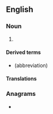 {{also|Picometer|pico-meter}}
==English==

===Noun===
{{en-noun}}

# {{lb|en|US}} {{SI-unit-2|pico|meter|length|metre}}

====Derived terms====
* {{l|en|pm}} (abbreviation)

====Translations====
{{trans-see|picometre}}

===Anagrams===
* {{anagrams|en|emporetic|picometre}}